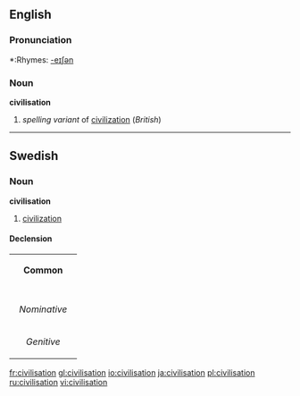 ==English==

===Pronunciation===
*:Rhymes: [[Rhymes:English:-eɪʃǝn|-eɪʃǝn]]

===Noun===
'''civilisation'''
#''spelling variant'' of [[civilization]] (''British'')

----

==Swedish==
===Noun===
'''civilisation'''
#[[civilization]]
====Declension====
{| border=1 cellspacing=0 
| bgcolor=#FFFFF0 colspan=5 align=center | '''Common''' 
|- 
|- bgcolor=#FFFFF0 align=center 
! rowspan=2 | 
| colspan=2 width=105 | ''Singular'' 
| colspan=2 | ''Plural'' 
|- bgcolor=#FFFFF0 align=center 
| width=105 | ''Indefinite'' 
| width=105 | ''Definite'' 
| width=105 | ''Indefinite'' 
|  width=105 | ''Definite'' 
|- align=center 
| width=105 bgcolor=#FFFFF0 | ''Nominative'' 
| [[civilisation]] 
| [[civilisationen]] 
| [[civilisationer]] 
| [[civilisationerna]] 
|- align=center 
| width=105 bgcolor=#FFFFF0 | ''Genitive'' 
| [[civilisations]] 
| [[civilisationens]] 
| [[civilisationers]] 
| [[civilisationernas]]
|}

[[fr:civilisation]]
[[gl:civilisation]]
[[io:civilisation]]
[[ja:civilisation]]
[[pl:civilisation]]
[[ru:civilisation]]
[[vi:civilisation]]